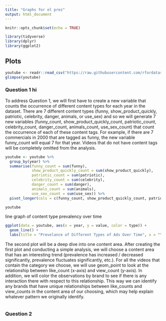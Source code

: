 ```yaml
---
title: "Graphs for el prez"
output: html_document
---
```


```r
knitr::opts_chunk$set(echo = TRUE)
```


```r
library(tidyverse)
library(dplyr)
library(ggplot2)
```

## Plots

```r
youtube <- readr::read_csv("https://raw.githubusercontent.com/rfordatascience/tidytuesday/master/data/2021/2021-03-02/youtube.csv")
glimpse(youtube)
```

### Question 1 hi

To address Question 1, we will first have to create a new variable that counts the occurrence of different content types for each year in the dataset. There are 7 different content types (funny, show_product_quickly, patriotic, celebrity, danger, animals, or use_sex) and so we will generate 7 new variables (funny_count, show_product_quickly_count, patriotic_count, celebrity_count, danger_count, animals_count, use_sex_count) that count the occurrence of each of these content tags. For example, if there are 7 commercials in 2000 that are tagged as funny, the new variable funny_count will equal 7 for that year. Videos that do not have content tags will be completely omitted from the analysis. 


```r
youtube <- youtube %>%
  group_by(year) %>%
  summarise(funny_count = sum(funny),
            show_product_quickly_count = sum(show_product_quickly),
            patriotic_count = sum(patriotic),
            celebrity_count = sum(celebrity),
            danger_count = sum(danger),
            animals_count = sum(animals),
            use_sex_count = sum(use_sex)) %>%
  pivot_longer(cols = c(funny_count, show_product_quickly_count, patriotic_count, celebrity_count, danger_count, animals_count, use_sex_count), names_to = "type")

youtube
```

line graph of content type prevalency over time

```r
ggplot(data = youtube, aes(x = year, y = value, color = type)) +
  geom_line() +
  labs(title = "Prevelance of Different Types of Ads Over Time", x = "Year", y = "Count")
```


The second plot will be a deep dive into one content area. After creating the first plot and conducting a simple analysis, we will choose a content area that has an interesting trend (prevalence has increased / decreased significantly, prevalence fluctuates significantly, etc.). For all the videos that contain the category we choose, we will use geom_point to look at the relationship between like_count (x-axis) and view_count (y-axis). In addition, we will color the observations by brand to see if there is any interaction there with respect to this relationship. This way we can identify any brands that have unique relationships between like_counts and view_counts in the content area of our choosing, which may help explain whatever pattern we originally identify.

```r

```



### Question 2

```r

```

```r

```

```r

```

